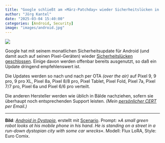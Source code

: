 ```yaml
---
title: "Google schließt am »März-Patchday« wieder Sicherheitslücken in Android"
author: "Jörg Kantel"
date: "2025-03-04 15:40:00"
categories: [Android, Security]
image: "images/android.jpg"
---
```


[![](images/android-b.jpg)](https://www.flickr.com/photos/schockwellenreiter/54118783066/)

Google hat mit seinem monatlichen Sicherheitsupdate für Android (und damit auch auf seinen Pixel-Geräten) wieder [Sicherheitslücken geschlossen](https://source.android.com/docs/security/bulletin/2025-03-01?hl=de). Einige davon werden offenbar bereits ausgenutzt, so daß ein Update dringend empfehlenswert ist.

Die Updates werden so nach und nach per OTA *(over the air)* auf Pixel 9, 9 pro, 9 pro XL, Pixel 8a, Pixel 8/8 pro, Pixel Tablet, Pixel Fold, Pixel 7a, Pixel 7/7 pro, Pixel 6a und Pixel 6/6 pro verteilt. 

Die anderen Hersteller werden wie üblich in Bälde nachziehen, sofern sie überhaupt noch entsprechenden Support leisten. *(Mein [persönlicher CERT](https://wwwuser.gwdguser.de/~mreiman1/) per Email.)*

---

**Bild**: *[Android in Dystopia](https://www.flickr.com/photos/schockwellenreiter/54118783066/)*, erstellt mit [Scenario](http://cognitiones.kantel-chaos-team.de/technikgeschichte/rechnerundnetze/scenario.html). Prompt: »*A small green robot looks at his mobile phone in his hand. He is standing on a street in a run-down dystopian city with some car wrecks*«. Modell: Flux LoRA, Style: Euro Comix.